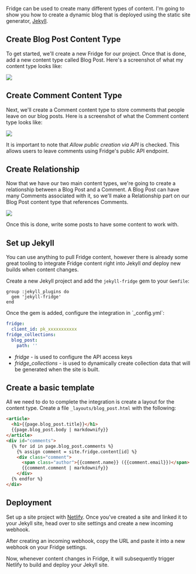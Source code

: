 
<Post slug='making-a-blog-with-fridge' />

Fridge can be used to create many different types of content. I'm going to show you how to create a dynamic blog that is deployed using the static site generator, [Jekyll](http://jekyllrb.com).

## Create Blog Post Content Type

To get started, we'll create a new Fridge for our project. Once that is done, add a new content type called Blog Post. Here's a screenshot of what my content type looks like:

<Image src='/static/blog/making-a-blog-with-fridge/blog_post_type.png' />


## Create Comment Content Type

Next, we'll create a Comment content type to store comments that people leave on our blog posts. Here is a screenshot of what the Comment content type looks like:

<Image src='/static/blog/making-a-blog-with-fridge/comment_type.png' />

It is important to note that *Allow public creation via API* is checked. This allows users to leave comments using Fridge's public API endpoint.

## Create Relationship

Now that we have our two main content types, we're going to create a relationship between a Blog Post and a Comment. A Blog Post can have many Comments associated with it, so we'll make a Relationship part on our Blog Post content type that references Comments.

<Image src='/static/blog/making-a-blog-with-fridge/comment_relationship.png' />

Once this is done, write some posts to have some content to work with.

## Set up Jekyll

You can use anything to pull Fridge content, however there is already some great tooling to integrate Fridge content right into Jekyll *and* deploy new builds when content changes.

Create a new Jekyll project and add the `jekyll-fridge` gem to your `Gemfile`:

```Gemfile
group :jekyll_plugins do
  gem 'jekyll-fridge'
end
```

Once the gem is added, configure the integration in \`_config.yml\`:

```yml
fridge:
  client_id: pk_xxxxxxxxxxx
fridge_collections:
  blog_post:
    path: ''
```

* _fridge_ - is used to configure the API access keys
* _fridge_collections_ - is used to dynamically create collection data that will be generated when the site is built.

## Create a basic template

All we need to do to complete the integration is create a layout for the content type. Create a file `_layouts/blog_post.html` with the following:

```html
<article>
  <h1>{{page.blog_post.title}}</h1>
  {{page.blog_post.body | markdownify}}
</article>
<div id="comments">
  {% for id in page.blog_post.comments %}
    {% assign comment = site.fridge.content[id] %}
    <div class="comment">
      <span class="author">{{comment.name}} ({{comment.email}})</span>
      {{comment.comment | markdownify}}
    </div>
  {% endfor %}
</div>
```

## Deployment

Set up a site project with [Netlify](https://www.netlify.com/). Once you've created a site and linked it to your Jekyll site, head over to site settings and create a new incoming webhook.

After creating an incoming webhook, copy the URL and paste it into a new webhook on your Fridge settings.

Now, whenever content changes in Fridge, it will subsequently trigger Netlify to build and deploy your Jekyll site.
